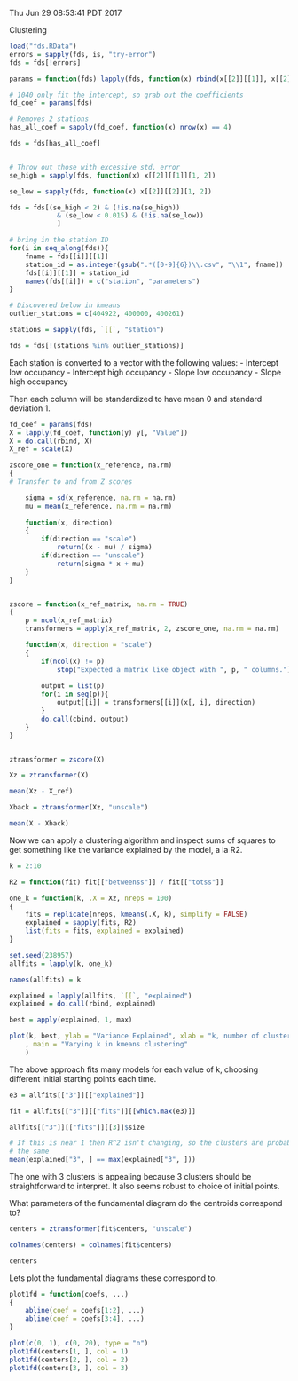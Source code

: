 Thu Jun 29 08:53:41 PDT 2017

Clustering

```R

load("fds.RData")
errors = sapply(fds, is, "try-error")
fds = fds[!errors]

params = function(fds) lapply(fds, function(x) rbind(x[[2]][[1]], x[[2]][[2]]))

# 1040 only fit the intercept, so grab out the coefficients
fd_coef = params(fds)

# Removes 2 stations
has_all_coef = sapply(fd_coef, function(x) nrow(x) == 4)

fds = fds[has_all_coef]


# Throw out those with excessive std. error
se_high = sapply(fds, function(x) x[[2]][[1]][1, 2])

se_low = sapply(fds, function(x) x[[2]][[2]][1, 2])

fds = fds[(se_high < 2) & (!is.na(se_high))
            & (se_low < 0.015) & (!is.na(se_low))
            ]

# bring in the station ID
for(i in seq_along(fds)){
    fname = fds[[i]][[1]]
    station_id = as.integer(gsub(".*([0-9]{6})\\.csv", "\\1", fname))
    fds[[i]][[1]] = station_id
    names(fds[[i]]) = c("station", "parameters")
}

# Discovered below in kmeans
outlier_stations = c(404922, 400000, 400261)

stations = sapply(fds, `[[`, "station")

fds = fds[!(stations %in% outlier_stations)]

```

Each station is converted to a vector with the following values:
- Intercept low occupancy
- Intercept high occupancy
- Slope low occupancy
- Slope high occupancy

Then each column will be standardized to have mean 0 and standard deviation
1.


```R

fd_coef = params(fds)
X = lapply(fd_coef, function(y) y[, "Value"])
X = do.call(rbind, X)
X_ref = scale(X)

zscore_one = function(x_reference, na.rm)
{
# Transfer to and from Z scores

    sigma = sd(x_reference, na.rm = na.rm)
    mu = mean(x_reference, na.rm = na.rm)
    
    function(x, direction)
    {
        if(direction == "scale")
            return((x - mu) / sigma)
        if(direction == "unscale")
            return(sigma * x + mu)
    }
}


zscore = function(x_ref_matrix, na.rm = TRUE)
{
    p = ncol(x_ref_matrix)
    transformers = apply(x_ref_matrix, 2, zscore_one, na.rm = na.rm)

    function(x, direction = "scale")
    {
        if(ncol(x) != p)
            stop("Expected a matrix like object with ", p, " columns.")
        
        output = list(p)
        for(i in seq(p)){
            output[[i]] = transformers[[i]](x[, i], direction)
        }
        do.call(cbind, output)
    }
}


ztransformer = zscore(X)

Xz = ztransformer(X)

mean(Xz - X_ref)

Xback = ztransformer(Xz, "unscale")

mean(X - Xback)

```

Now we can apply a clustering algorithm and inspect sums of squares to get
something like the variance explained by the model, a la R2.


```R

k = 2:10

R2 = function(fit) fit[["betweenss"]] / fit[["totss"]]

one_k = function(k, .X = Xz, nreps = 100)
{
    fits = replicate(nreps, kmeans(.X, k), simplify = FALSE)
    explained = sapply(fits, R2)
    list(fits = fits, explained = explained)
}

set.seed(238957)
allfits = lapply(k, one_k)

names(allfits) = k

explained = lapply(allfits, `[[`, "explained")
explained = do.call(rbind, explained)

best = apply(explained, 1, max)

plot(k, best, ylab = "Variance Explained", xlab = "k, number of clusters"
    , main = "Varying k in kmeans clustering"
    )

```

The above approach fits many models for each value of k, choosing different
initial starting points each time. 


```R

e3 = allfits[["3"]][["explained"]]

fit = allfits[["3"]][["fits"]][[which.max(e3)]]

allfits[["3"]][["fits"]][[3]]$size

# If this is near 1 then R^2 isn't changing, so the clusters are probably
# the same
mean(explained["3", ] == max(explained["3", ]))
```

The one with 3 clusters is appealing because 3 clusters should be
straightforward to interpret. It also seems robust to choice of initial
points.

What parameters of the fundamental diagram do the centroids correspond to?

```R

centers = ztransformer(fit$centers, "unscale")

colnames(centers) = colnames(fit$centers)

centers

```

Lets plot the fundamental diagrams these correspond to.


```R

plot1fd = function(coefs, ...)
{
    abline(coef = coefs[1:2], ...)
    abline(coef = coefs[3:4], ...)
}

plot(c(0, 1), c(0, 20), type = "n")
plot1fd(centers[1, ], col = 1)
plot1fd(centers[2, ], col = 2)
plot1fd(centers[3, ], col = 3)

```
